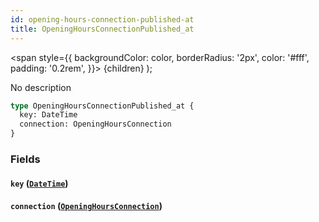 ```yaml
---
id: opening-hours-connection-published-at
title: OpeningHoursConnectionPublished_at
---
```


<span
style={{
      backgroundColor: color,
      borderRadius: '2px',
      color: '#fff',
      padding: '0.2rem',
    }}>
{children}
</span>
);

No description

```graphql
type OpeningHoursConnectionPublished_at {
  key: DateTime
  connection: OpeningHoursConnection
}
```

### Fields

#### `key` ([`DateTime`](/v1/scalars/date-time))

#### `connection` ([`OpeningHoursConnection`](/v1/objects/opening-hours-connection))
